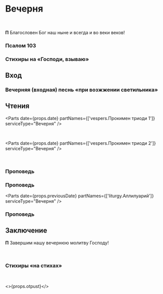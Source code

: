 
<span id="nachalo" />

# Вечерня

<br />

**П** Благословен Бог наш ныне и всегда и во веки веков!

<MdxLoader src="Shared/SlavaTebe" lang={props.lang} />
<MdxLoader src="Shared/ParaklitChit" lang={props.lang} />
<MdxLoader src="Shared/ObichnoeNachalo" lang={props.lang} />

### Псалом 103

<MdxLoader src="Shared/Psalm103" chitaetsa lang={props.lang} />

<MdxLoader src="Vespers/VelikajaEktenia" lang={props.lang} />

<MdxLoader src="Vespers/Prayer8" lang={props.lang} />
<MdxLoader src="Vespers/VecherniePsalmi" lang={props.lang} />

### Стихиры на «Господи, взываю»

<StihiriNaGV day={props.day} date={props.date} />
<span id="vhod" />

## Вход

<MdxLoader src="Vespers/PremudrostVhod" lang={props.lang} />

### Вечерняя (входная) песнь «при возжжении светильника»

<MdxLoader src="Vespers/JasniSvet" lang={props.lang} />

## Чтения

<Parts date={props.date} partNames={['vespers.Прокимен триоди 1']} serviceType="Вечерня" />

<span id="reading" />

<MdxLoader src="Vespers/PremudrostParemiya" lang={props.lang} />

<div>
    <ReadingsForService readingsForService={{ 'Великой Пятницы': ['Исх. XXXIII, 11–23.'] }} />
</div>

<br />

<Parts date={props.date} partNames={['vespers.Прокимен триоди 2']} serviceType="Вечерня" />

<MdxLoader src="Vespers/PremudrostParemiya" lang={props.lang} />

<div>
    <ReadingsForService readingsForService={{ 'Великой Пятницы': ['Иов. XLII, 12–17.'] }} />
</div>

<br />

<MdxLoader src="Vespers/PremudrostParemiya" lang={props.lang} />

<div>
    <ReadingsForService readingsForService={{ 'Великой Пятницы': ['Ис. LII, 13–15, LIII, 1–12, LIV, 1.'] }} />
</div>

### Проповедь

<Prokimens date={props.previousDate} />

<div>
    <ReadingsForService readingsForService={{ 'Великой Пятницы': ['1 Кор. I, 18-31, II, 1-2.'] }} />
</div>

### Проповедь

<Parts date={props.previousDate} partNames={['liturgy.Аллилуарий']} serviceType="Вечерня" />

<div>
    <ReadingsForService readingsForService={{ 'Великой Пятницы': ['Мф. XXVII, 1–38.'] }} />
    <ReadingsForService readingsForService={{ 'Великой Пятницы': ['Лк. XXIII, 39–43.'] }} />
    <ReadingsForService readingsForService={{ 'Великой Пятницы': ['Мф. XXVII, 39-54.'] }} />
    <ReadingsForService readingsForService={{ 'Великой Пятницы': ['Ин. XIX, 31-37.'] }} />
    <ReadingsForService readingsForService={{ 'Великой Пятницы': ['Мф. XXVII, 55-61.'] }} />
</div>

### Проповедь

<MdxLoader src="Shared/SugubajaPolnaja" lang={props.lang} />

<MdxLoader src="Vespers/Udostoi" lang={props.lang} lent />

## Заключение

**П** Завершим нашу вечернюю молитву Господу!

<MdxLoader src="Vespers/Prayer9" lang={props.lang} />
<br />
<MdxLoader src="Vespers/PrayerGlavopriklonnaja" lang={props.lang} />

### Стихиры «на стихах»

<StihiriNaStihah day={props.day} date={props.date} />

<MdxLoader src="Vespers/PrayerSimeona" lang={props.lang} />
<MdxLoader src="Shared/STrisvatogo" lang={props.lang} />

<Troparions date={props.date} day={props.day} serviceType="Вечерня" />

<span id="otpust" />
<br />

<>{props.otpust}</>

<MdxLoader src="Shared/PriditeUblazhim" />
